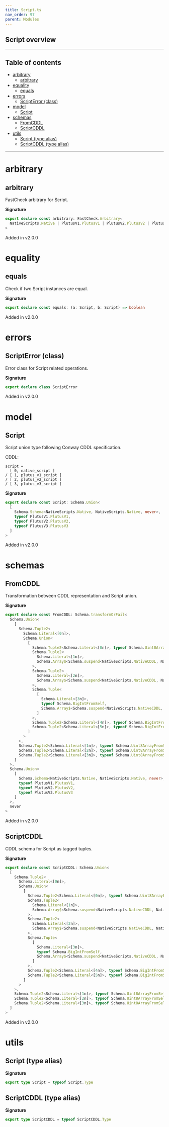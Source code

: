 ```yaml
---
title: Script.ts
nav_order: 97
parent: Modules
---
```


## Script overview

---

<h2 className="text-delta">Table of contents</h2>

- [arbitrary](#arbitrary)
  - [arbitrary](#arbitrary-1)
- [equality](#equality)
  - [equals](#equals)
- [errors](#errors)
  - [ScriptError (class)](#scripterror-class)
- [model](#model)
  - [Script](#script)
- [schemas](#schemas)
  - [FromCDDL](#fromcddl)
  - [ScriptCDDL](#scriptcddl)
- [utils](#utils)
  - [Script (type alias)](#script-type-alias)
  - [ScriptCDDL (type alias)](#scriptcddl-type-alias)

---

# arbitrary

## arbitrary

FastCheck arbitrary for Script.

**Signature**

```ts
export declare const arbitrary: FastCheck.Arbitrary<
  NativeScripts.Native | PlutusV1.PlutusV1 | PlutusV2.PlutusV2 | PlutusV3.PlutusV3
>
```

Added in v2.0.0

# equality

## equals

Check if two Script instances are equal.

**Signature**

```ts
export declare const equals: (a: Script, b: Script) => boolean
```

Added in v2.0.0

# errors

## ScriptError (class)

Error class for Script related operations.

**Signature**

```ts
export declare class ScriptError
```

Added in v2.0.0

# model

## Script

Script union type following Conway CDDL specification.

CDDL:

```
script =
  [ 0, native_script ]
/ [ 1, plutus_v1_script ]
/ [ 2, plutus_v2_script ]
/ [ 3, plutus_v3_script ]
```

**Signature**

```ts
export declare const Script: Schema.Union<
  [
    Schema.Schema<NativeScripts.Native, NativeScripts.Native, never>,
    typeof PlutusV1.PlutusV1,
    typeof PlutusV2.PlutusV2,
    typeof PlutusV3.PlutusV3
  ]
>
```

Added in v2.0.0

# schemas

## FromCDDL

Transformation between CDDL representation and Script union.

**Signature**

```ts
export declare const FromCDDL: Schema.transformOrFail<
  Schema.Union<
    [
      Schema.Tuple2<
        Schema.Literal<[0n]>,
        Schema.Union<
          [
            Schema.Tuple2<Schema.Literal<[0n]>, typeof Schema.Uint8ArrayFromSelf>,
            Schema.Tuple2<
              Schema.Literal<[1n]>,
              Schema.Array$<Schema.suspend<NativeScripts.NativeCDDL, NativeScripts.NativeCDDL, never>>
            >,
            Schema.Tuple2<
              Schema.Literal<[2n]>,
              Schema.Array$<Schema.suspend<NativeScripts.NativeCDDL, NativeScripts.NativeCDDL, never>>
            >,
            Schema.Tuple<
              [
                Schema.Literal<[3n]>,
                typeof Schema.BigIntFromSelf,
                Schema.Array$<Schema.suspend<NativeScripts.NativeCDDL, NativeScripts.NativeCDDL, never>>
              ]
            >,
            Schema.Tuple2<Schema.Literal<[4n]>, typeof Schema.BigIntFromSelf>,
            Schema.Tuple2<Schema.Literal<[5n]>, typeof Schema.BigIntFromSelf>
          ]
        >
      >,
      Schema.Tuple2<Schema.Literal<[1n]>, typeof Schema.Uint8ArrayFromSelf>,
      Schema.Tuple2<Schema.Literal<[2n]>, typeof Schema.Uint8ArrayFromSelf>,
      Schema.Tuple2<Schema.Literal<[3n]>, typeof Schema.Uint8ArrayFromSelf>
    ]
  >,
  Schema.Union<
    [
      Schema.Schema<NativeScripts.Native, NativeScripts.Native, never>,
      typeof PlutusV1.PlutusV1,
      typeof PlutusV2.PlutusV2,
      typeof PlutusV3.PlutusV3
    ]
  >,
  never
>
```

Added in v2.0.0

## ScriptCDDL

CDDL schema for Script as tagged tuples.

**Signature**

```ts
export declare const ScriptCDDL: Schema.Union<
  [
    Schema.Tuple2<
      Schema.Literal<[0n]>,
      Schema.Union<
        [
          Schema.Tuple2<Schema.Literal<[0n]>, typeof Schema.Uint8ArrayFromSelf>,
          Schema.Tuple2<
            Schema.Literal<[1n]>,
            Schema.Array$<Schema.suspend<NativeScripts.NativeCDDL, NativeScripts.NativeCDDL, never>>
          >,
          Schema.Tuple2<
            Schema.Literal<[2n]>,
            Schema.Array$<Schema.suspend<NativeScripts.NativeCDDL, NativeScripts.NativeCDDL, never>>
          >,
          Schema.Tuple<
            [
              Schema.Literal<[3n]>,
              typeof Schema.BigIntFromSelf,
              Schema.Array$<Schema.suspend<NativeScripts.NativeCDDL, NativeScripts.NativeCDDL, never>>
            ]
          >,
          Schema.Tuple2<Schema.Literal<[4n]>, typeof Schema.BigIntFromSelf>,
          Schema.Tuple2<Schema.Literal<[5n]>, typeof Schema.BigIntFromSelf>
        ]
      >
    >,
    Schema.Tuple2<Schema.Literal<[1n]>, typeof Schema.Uint8ArrayFromSelf>,
    Schema.Tuple2<Schema.Literal<[2n]>, typeof Schema.Uint8ArrayFromSelf>,
    Schema.Tuple2<Schema.Literal<[3n]>, typeof Schema.Uint8ArrayFromSelf>
  ]
>
```

Added in v2.0.0

# utils

## Script (type alias)

**Signature**

```ts
export type Script = typeof Script.Type
```

## ScriptCDDL (type alias)

**Signature**

```ts
export type ScriptCDDL = typeof ScriptCDDL.Type
```
